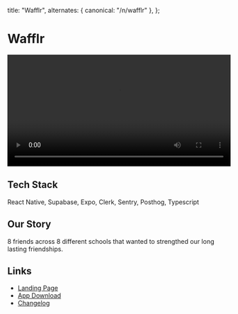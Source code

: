 
  title: "Wafflr",
  alternates: { canonical: "/n/wafflr" },
};

# Wafflr

<AnimatedName />
<div style={{ maxWidth: "100%", marginBottom: "2rem" }}>
  <video autoPlay loop width="100%" style={{ maxWidth: "100%" }}>
    <source
      src="https://xkkrtgxdkuolnlfvcpey.supabase.co/storage/v1/object/public/videos//furthertrimmed.mov"
      type="video/mp4"
    />
    Your browser does not support the video tag.
  </video>
</div>

## Tech Stack

React Native, Supabase, Expo, Clerk, Sentry, Posthog, Typescript

## Our Story

8 friends across 8 different schools that wanted to strengthed our long lasting friendships.

## Links

- [Landing Page](https://wafflr.app/)
- [App Download](https://apps.apple.com/us/app/wafflr/id6740445093)
- [Changelog](https://changelog.wafflr.app/)

